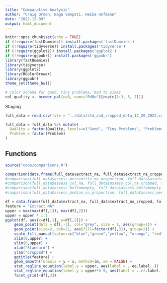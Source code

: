 ```yaml
---
title: "Comparative Analysis"
author: "Craig Orman, Naga Vempati, Heike Hofmann"
date: "2022-12-09"
output: html_document
---
```



```r
knitr::opts_chunk$set(echo = TRUE)
if (!require(fastDummies)) install.packages('fastDummies')
if (!require(tidyverse)) install.packages('tidyverse')
if (!require(ggplot2)) install.packages('ggplot2')
if (!require(ggpubr)) install.packages('ggpubr')
library(fastDummies)
library(tidyverse)
library(ggplot2)
library(RColorBrewer)
library(ggpubr)
theme_set(theme_bw())

# color scheme for good, tiny problems, bad to yikes
col_quality <- brewer.pal(n=8, name="RdBu")[rev(c(1:3, 5, 7))]
```

Staging
```r
full_data = read.csv(file = "../data/std_and_cropped_data_12_20_2022.csv", header=TRUE)
```

```r
full_data = full_data %>% mutate(
  Quality = factor(Quality, levels=c("Good", "Tiny Problems", "Problematic", "Bad", "Yikes")),
  Problem = factor(Problem)
)

```


## Functions
```r
source("code/comparisons.R")
```

```r
comparison(data.frame(full_data$extract_na, full_data$extract_na_cropped, full_data$Quality), feature = "Extract NA")
#comparison(full_data$assess_percentile_na_proportion, full_data$assess_percentile_na_proportion_cropped, feature = "Assess percentile NA proportion")
#comparison(full_data$assess_col_na, full_data$assess_col_na_cropped, feature = "assess col NA")
#comparison(full_data$assess_bottomempty, full_data$assess_bottomempty_cropped, feature = "Bottom Empty")
#comparison(full_data$assess_median_na_proportion, full_data$assess_median_na_proportion_cropped, feature = "Assess median NA proportion")
```

```r
df = data.frame(full_data$extract_na, full_data$extract_na_cropped, full_data$Quality)
feature = "Extract NA"
upper = max(max(df[,1]), max(df[,2]))
upper = upper * 1.1
ggplot(df, aes(x=df[,1], y=df[,2])) +
    geom_point(data = df[,-3], col="grey", size = 1, aes(group=1)) +
    geom_point(size=2, pch=21, aes(fill=factor(df[,3]), group=2)) +
    scale_fill_manual(values=c("blue","green","yellow", "orange", "red")) + 
    xlim(0,upper) +
    ylim(0,upper) +
    xlab("Standard") +
    ylab("Cropped") +
    ggtitle(feature) +
    geom_smooth(formula = y ~ x, method=lm, se = FALSE) +
    stat_regline_equation(label.y = upper, aes(label = ..eq.label..)) +
    stat_regline_equation(label.y = upper*0.9, aes(label = ..rr.label..)) +
    facet_grid(~df[,3])
```

